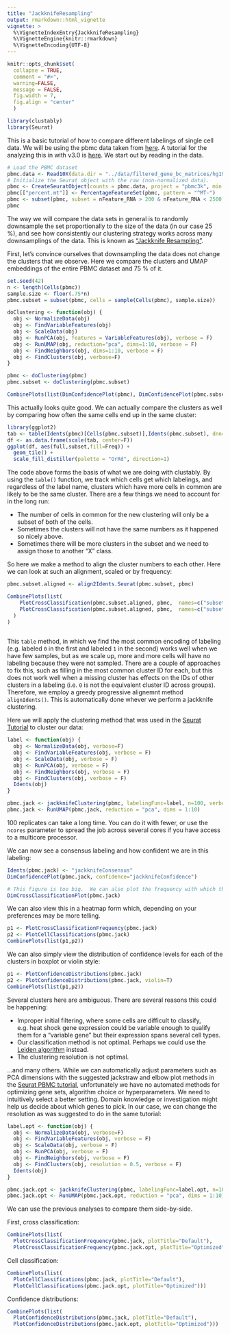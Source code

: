 ```yaml
---
title: "JackknifeResampling"
output: rmarkdown::html_vignette
vignette: >
  %\VignetteIndexEntry{JackknifeResampling}
  %\VignetteEngine{knitr::rmarkdown}
  %\VignetteEncoding{UTF-8}
---
```


```r
knitr::opts_chunk$set(
  collapse = TRUE,
  comment = "#>",
  warning=FALSE, 
  message = FALSE,
  fig.width = 7,
  fig.align = "center"
  )
```

```r
library(clustably)
library(Seurat)
```

This is a basic tutorial of how to compare different labelings of single cell data. We will be using the pbmc data taken from [here](https://s3-us-west-2.amazonaws.com/10x.files/samples/cell/pbmc3k/pbmc3k_filtered_gene_bc_matrices.tar.gz). A tutorial for the analyzing this in with v3.0 is [here](https://satijalab.org/seurat/v3.0/pbmc3k_tutorial.html). We start out by reading in the data.

```r

# Load the PBMC dataset
pbmc.data <- Read10X(data.dir = "../data/filtered_gene_bc_matrices/hg19/")
# Initialize the Seurat object with the raw (non-normalized data).
pbmc <- CreateSeuratObject(counts = pbmc.data, project = "pbmc3k", min.cells = 3, min.features = 200)
pbmc[["percent.mt"]] <- PercentageFeatureSet(pbmc, pattern = "^MT-")
pbmc <- subset(pbmc, subset = nFeature_RNA > 200 & nFeature_RNA < 2500 & percent.mt < 5)
pbmc
```

The way we will compare the data sets in general is to randomly downsample the set proportionally to the size of the data (in our case 25 %), and see how consistently our clustering strategy works across many downsamplings of the data. This is known as ["Jackknife Resampling"](https://en.wikipedia.org/wiki/Jackknife_resampling). 

First, let's convince ourselves that downsampling the data does not change the clusters that we observe. Here we compare the clusters and UMAP embeddings of the entire PBMC dataset and 75 % of it.

```r
set.seed(42)
n <- length(Cells(pbmc))
sample.size <- floor(.75*n)
pbmc.subset = subset(pbmc, cells = sample(Cells(pbmc), sample.size))

doClustering <- function(obj) {
  obj <- NormalizeData(obj) 
  obj <- FindVariableFeatures(obj)
  obj <- ScaleData(obj)
  obj <- RunPCA(obj, features = VariableFeatures(obj), verbose = F) 
  obj <- RunUMAP(obj, reduction="pca", dims=1:10, verbose = F) 
  obj <- FindNeighbors(obj, dims=1:10, verbose = F) 
  obj <- FindClusters(obj, verbose=F)
}

pbmc <- doClustering(pbmc)
pbmc.subset <- doClustering(pbmc.subset)
```

```r
CombinePlots(list(DimConfidencePlot(pbmc), DimConfidencePlot(pbmc.subset)))
```

This actually looks quite good. We can actually compare the clusters as well by comparing how often the same cells end up in the same cluster:

```r
library(ggplot2)
tab <- table(Idents(pbmc)[Cells(pbmc.subset)],Idents(pbmc.subset), dnn=c("full","subset")) 
df <- as.data.frame(scale(tab, center=F))
ggplot(df, aes(full,subset,fill=Freq)) + 
  geom_tile() + 
  scale_fill_distiller(palette = "OrRd", direction=1)
```

The code above forms the basis of what we are doing with clustably. By using the `table()` function, we track which cells get which labelings, and regardless of the label name, clusters which have more cells in common are likely to be the same cluster. There are a few things we need to account for in the long run: 

* The number of cells in common for the new clustering will only be a subset of both of the cells.
* Sometimes the clusters will not have the same numbers as it happened so nicely above.
* Sometimes there will be more clusters in the subset and we need to assign those to another "X" class.

So here we make a method to align the cluster numbers to each other. Here we can look at such an alignment, scaled or by frequency:

```r
pbmc.subset.aligned <- align2Idents.Seurat(pbmc.subset, pbmc)

CombinePlots(list(
    PlotCrossClassification(pbmc.subset.aligned, pbmc,  names=c("subset", "orig")),
    PlotCrossClassification(pbmc.subset.aligned, pbmc,  names=c("subset", "orig"), scale = T)
  )
)
  
```

This `table` method, in which we find the most common encoding of labeling (e.g. labeled `0` in the first and labeled `1` in the second) works well when we have few samples, but as we scale up, more and more cells will have no labeling because they were not sampled. There are a couple of approaches to fix this, such as filling in the most common cluster ID for each, but this does not work well when a missing cluster has effects on the IDs of other clusters in a labeling (i.e. `0` is not the equivalent cluster ID across groups). Therefore, we employ a greedy progressive alignemnt method `alignIdents()`. This is automatically done whever we perform a jackknife clustering.

Here we will apply the clustering method that was used in the [Seurat Tutorial](https://satijalab.org/seurat/v3.0/pbmc3k_tutorial.html) to cluster our data:

```r
label <- function(obj) {
  obj <- NormalizeData(obj, verbose=F) 
  obj <- FindVariableFeatures(obj, verbose = F) 
  obj <- ScaleData(obj, verbose = F) 
  obj <- RunPCA(obj, verbose = F) 
  obj <- FindNeighbors(obj, verbose = F)
  obj <- FindClusters(obj, verbose = F) 
  Idents(obj)
}

pbmc.jack <- jackknifeClustering(pbmc, labelingFunc=label, n=100, verbose=T)
pbmc.jack <- RunUMAP(pbmc.jack, reduction = "pca", dims = 1:10)
```

100 replicates can take a long time. You can do it with fewer, or use the `ncores` parameter to spread the job across several cores if you have access to a multicore processor.

We can now see a consensus labeling and how confident we are in this labeling:

```r
Idents(pbmc.jack) <- "jackknifeConsensus"
DimConfidencePlot(pbmc.jack, confidence="jackknifeConfidence")
```


```r
# This figure is too big.  We can also plot the frequency with which the labels are crossed. 
DimCrossClassificationPlot(pbmc.jack)
```

We can also view this in a heatmap form which, depending on your preferences may be more telling.

```r
p1 <- PlotCrossClassificationFrequency(pbmc.jack)
p2 <- PlotCellClassifications(pbmc.jack)
CombinePlots(list(p1,p2))
```

We can also simply view the distribution of confidence levels for each of the clusters in boxplot or violin style:

```r
p1 <- PlotConfidenceDistributions(pbmc.jack)
p2 <- PlotConfidenceDistributions(pbmc.jack, violin=T)
CombinePlots(list(p1,p2))
```

Several clusters here are ambiguous. There are several reasons this could be happening:

* Improper initial filtering, where some cells are difficult to classify, e.g. heat shock gene expression could be variable enough to qualify them for a "variable gene" but their expression spans several cell types.
* Our classification method is not optimal. Perhaps we could use the [Leiden algorithm](https://www.nature.com/articles/s41598-019-41695-z) instead.
* The clustering resolution is not optimal.

...and many others. While we can automatically adjust parameters such as PCA dimensions with the suggested jackstraw and elbow plot methods in the [Seurat PBMC tutorial](https://satijalab.org/seurat/v3.0/pbmc3k_tutorial.html), unfortunately we have no automated methods for optimizing gene sets, algorithm choice or hyperparameters. We need to intuitively select a better setting. Domain knowledge or investigation might help us decide about which genes to pick. In our case, we can change the resolution as was suggested to do in the same tutorial:

```r
label.opt <- function(obj) {
  obj <- NormalizeData(obj, verbose=F) 
  obj <- FindVariableFeatures(obj, verbose = F) 
  obj <- ScaleData(obj, verbose = F) 
  obj <- RunPCA(obj, verbose = F) 
  obj <- FindNeighbors(obj, verbose = F)
  obj <- FindClusters(obj, resolution = 0.5, verbose = F) 
  Idents(obj)
}

pbmc.jack.opt <- jackknifeClustering(pbmc, labelingFunc=label.opt, n=100, verbose=T)
pbmc.jack.opt <- RunUMAP(pbmc.jack.opt, reduction = "pca", dims = 1:10)
```

We can use the previous analyses to compare them side-by-side.

First, cross classification:

```r
CombinePlots(list(
  PlotCrossClassificationFrequency(pbmc.jack, plotTitle="Default"),
  PlotCrossClassificationFrequency(pbmc.jack.opt, plotTitle="Optimized")))
```
Cell classification:
```r
CombinePlots(list(
  PlotCellClassifications(pbmc.jack, plotTitle="Default"),
  PlotCellClassifications(pbmc.jack.opt, plotTitle="Optimized")))
```

Confidence distributions:

```r
CombinePlots(list(
  PlotConfidenceDistributions(pbmc.jack, plotTitle="Default"),
  PlotConfidenceDistributions(pbmc.jack.opt, plotTitle="Optimized")))
```
